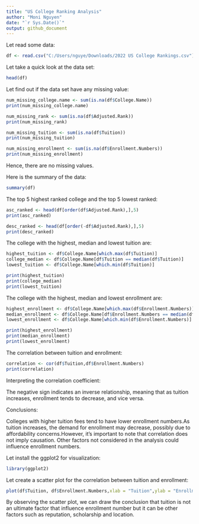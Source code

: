 ---
title: "US College Ranking Analysis"
author: "Moni Nguyen"
date: "`r Sys.Date()`"
output: github_document
---
Let read some data:

```{r}
df <- read.csv("C:/Users/nguye/Downloads/2022 US College Rankings.csv")
```

Let take a quick look at the data set:

```{r}
head(df)
```

Let find out if the data set have any missing value:

```{r}
num_missing_college.name <- sum(is.na(df$College.Name))
print(num_missing_college.name)

num_missing_rank <- sum(is.na(df$Adjusted.Rank))
print(num_missing_rank)

num_missing_tuition <- sum(is.na(df$Tuition))
print(num_missing_tuition)

num_missing_enrollment <- sum(is.na(df$Enrollment.Numbers))
print(num_missing_enrollment)
```

Hence, there are no missing values.

Here is the summary of the data:

```{r}
summary(df)
```

The top 5 highest ranked college and the top 5 lowest ranked:
```{r}
asc_ranked <- head(df[order(df$Adjusted.Rank),],5)
print(asc_ranked)

desc_ranked <- head(df[order(-df$Adjusted.Rank),],5)
print(desc_ranked)
```


The college with the highest, median and lowest tuition are:

```{r}
highest_tuition <- df$College.Name[which.max(df$Tuition)]
college_median <- df$College.Name[df$Tuition == median(df$Tuition)]
lowest_tuition <- df$College.Name[which.min(df$Tuition)]

print(highest_tuition)
print(college_median)
print(lowest_tuition)
```

The college with the highest, median and lowest enrollment are:
```{r}
highest_enrollment <- df$College.Name[which.max(df$Enrollment.Numbers)]
median_enrollment <- df$College.Name[df$Enrollment.Numbers == median(df$Enrollment.Numbers)]
lowest_enrollment <- df$College.Name[which.min(df$Enrollment.Numbers)]

print(highest_enrollment)
print(median_enrollment)
print(lowest_enrollment)
```

The correlation between tuition and enrollment:

```{r}
correlation <- cor(df$Tuition,df$Enrollment.Numbers)
print(correlation)
```
Interpreting the correlation coefficient:

The negative sign indicates an inverse relationship, meaning that as tuition increases, enrollment tends to decrease, and vice versa.

Conclusions:

Colleges with higher tuition fees tend to have lower enrollment numbers.As tuition increases, the demand for enrollment may decrease, possibly due to affordability concerns.However, it's important to note that correlation does not imply causation. Other factors not considered in the analysis could influence enrollment numbers.

Let install the ggplot2 for visualization:

```{r}
library(ggplot2)
```

Let create a scatter plot for the correlation between tuition and enrollment:

```{r}
plot(df$Tuition, df$Enrollment.Numbers,xlab = "Tuition",ylab = "Enrollment",main = "Tuition vs. Enrollment")
```

By observing the scatter plot, we can draw the conclusion that tuition is not an ultimate factor that influence enrollment number but it can be other factors such as reputation, scholarship and location.


